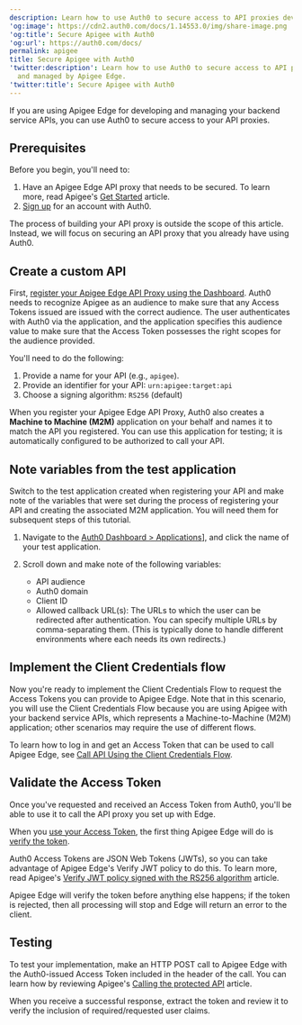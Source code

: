 ```yaml
---
description: Learn how to use Auth0 to secure access to API proxies developed and managed by Apigee Edge.
'og:image': https://cdn2.auth0.com/docs/1.14553.0/img/share-image.png
'og:title': Secure Apigee with Auth0
'og:url': https://auth0.com/docs/
permalink: apigee
title: Secure Apigee with Auth0
'twitter:description': Learn how to use Auth0 to secure access to API proxies developed
  and managed by Apigee Edge.
'twitter:title': Secure Apigee with Auth0
---
```

If you are using Apigee Edge for developing and managing your backend service APIs, you can use Auth0 to secure access to your API proxies.

## Prerequisites

Before you begin, you'll need to:

1. Have an Apigee Edge API proxy that needs to be secured. To learn more, read Apigee's [Get Started](https://docs.apigee.com/api-platform/get-started/get-started) article.
2. [Sign up](https://auth0.com/signup) for an account with Auth0.

The process of building your API proxy is outside the scope of this article. Instead, we will focus on securing an API proxy that you already have using Auth0.

## Create a custom API

First, [register your Apigee Edge API Proxy using the Dashboard](/get-started/auth0-overview/set-up-apis). Auth0 needs to recognize Apigee as an <Tooltip tip="Audience: Unique identifier of the audience for an issued token. Named aud in a token, its value contains the ID of either an application (Client ID) for an ID Token or an API (API Identifier) for an Access Token." cta="View Glossary" href="/glossary?term=audience">audience</Tooltip> to make sure that any <Tooltip tip="Audience: Unique identifier of the audience for an issued token. Named aud in a token, its value contains the ID of either an application (Client ID) for an ID Token or an API (API Identifier) for an Access Token." cta="View Glossary" href="/glossary?term=Access+Tokens">Access Tokens</Tooltip> issued are issued with the correct audience. The user authenticates with Auth0 via the application, and the application specifies this audience value to make sure that the Access Token possesses the right scopes for the audience provided.

You'll need to do the following:

1. Provide a name for your API (e.g., `apigee`).
2. Provide an identifier for your API: `urn:apigee:target:api`
3. Choose a signing algorithm: `RS256` (default)

When you register your Apigee Edge API Proxy, Auth0 also creates a **Machine to Machine (M2M)** application on your behalf and names it to match the API you registered. You can use this application for testing; it is automatically configured to be authorized to call your API.

## Note variables from the test application

Switch to the test application created when registering your API and make note of the variables that were set during the process of registering your API and creating the associated M2M application. You will need them for subsequent steps of this tutorial.

1. Navigate to the [Auth0 Dashboard > Applications](https://manage.auth0.com/#/applications)], and click the name of your test application.
2. Scroll down and make note of the following variables:

   * API audience
   * Auth0 domain
   * Client ID
   * Allowed callback URL(s): The URLs to which the user can be redirected after authentication. You can specify multiple URLs by comma-separating them. (This is typically done to handle different environments where each needs its own redirects.)

## Implement the Client Credentials flow

Now you're ready to implement the Client Credentials Flow to request the Access Tokens you can provide to Apigee Edge. Note that in this scenario, you will use the Client Credentials Flow because you are using Apigee with your backend service APIs, which represents a Machine-to-Machine (M2M) application; other scenarios may require the use of different flows.

To learn how to log in and get an Access Token that can be used to call Apigee Edge, see [Call API Using the Client Credentials Flow](/get-started/authentication-and-authorization-flow/client-credentials-flow/call-your-api-using-the-client-credentials-flow).

## Validate the Access Token

Once you've requested and received an Access Token from Auth0, you'll be able to use it to call the API proxy you set up with Edge.

When you [use your Access Token](https://docs.apigee.com/api-platform/security/oauth/using-access-tokens.html), the first thing Apigee Edge will do is [verify the token](https://docs.apigee.com/api-platform/security/oauth/using-access-tokens.html#addingaverifyaccesstokenpolicy).

Auth0 Access Tokens are <Tooltip tip="JSON Web Token (JWT): Standard ID Token format (and often Access Token format) used to represent claims securely between two parties." cta="View Glossary" href="/glossary?term=JSON+Web+Tokens">JSON Web Tokens</Tooltip> (JWTs), so you can take advantage of Apigee Edge's Verify JWT policy to do this. To learn more, read Apigee's [Verify JWT policy signed with the RS256 algorithm](https://docs.apigee.com/api-platform/reference/policies/verify-jwt-policy#verify-a-jwt-signed-with-the-rs256-algorithm) article.

Apigee Edge will verify the token before anything else happens; if the token is rejected, then all processing will stop and Edge will return an error to the client.

## Testing

To test your implementation, make an HTTP POST call to Apigee Edge with the Auth0-issued Access Token included in the header of the call. You can learn how by reviewing Apigee's [Calling the protected API](https://docs.apigee.com/api-platform/security/oauth/oauth-20-client-credentials-grant-type.html#callingtheprotectedapi) article.

When you receive a successful response, extract the token and review it to verify the inclusion of required/requested user claims.